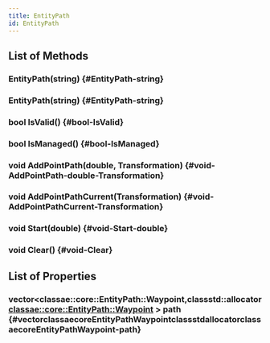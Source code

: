 ```yaml
---
title: EntityPath
id: EntityPath
---
```


## List of Methods

### EntityPath(string) {#EntityPath-string}

### EntityPath(string) {#EntityPath-string}

### bool IsValid() {#bool-IsValid}

### bool IsManaged() {#bool-IsManaged}

### void AddPointPath(double, Transformation) {#void-AddPointPath-double-Transformation}

### void AddPointPathCurrent(Transformation) {#void-AddPointPathCurrent-Transformation}

### void Start(double) {#void-Start-double}

### void Clear() {#void-Clear}

## List of Properties

### vector<classae::core::EntityPath::Waypoint,classstd::allocator<classae::core::EntityPath::Waypoint> > path {#vectorclassaecoreEntityPathWaypointclassstdallocatorclassaecoreEntityPathWaypoint-path}

